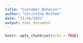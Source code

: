 ```yaml
---
title: "Customer_Behavior"
author: "Christine Muthee"
date: "11/26/2021"
output: html_document
---
```


```r
knitr::opts_chunk$set(echo = TRUE)
```


